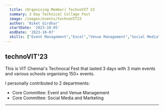 ```yaml
---
  title: (Organising Member) TechnoVIT 23
  summary: 3 Day Technical Collage Fest
  image: /images/events/technoVIT23
  author: 'Niket Girdhar'
  startDate: '2023-10-05'
  endDate: '2023-10-07'
  skills: ["Event Management","Excel","Venue Management","Social Media","Marketing","Team Work"]
---
```


## technoVIT'23 

This is VIT Chennai's Technocal Fest that lasted 3 days with 3 main events and various schools organising 150+ events.

I personally contributed to 2 departments: 

- Core Committee: Event and Venue Management
- Core Committee: Social Media and Marketing

---